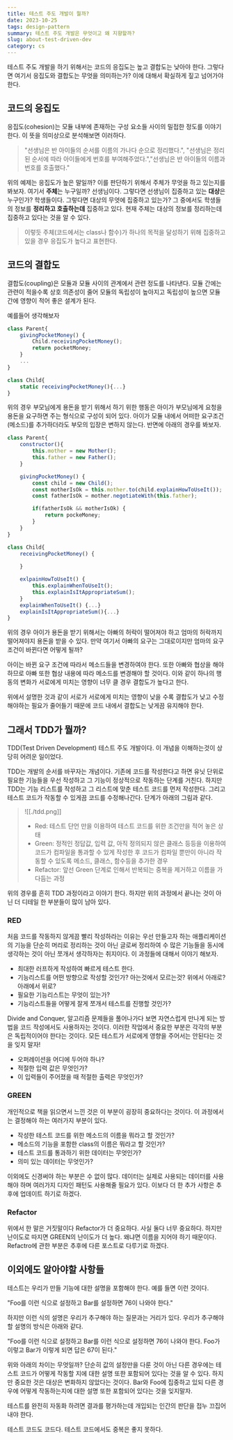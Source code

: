 ```yaml
---
title: 테스트 주도 개발이 뭘까?
date: 2023-10-25
tags: design-pattern
summary: 테스트 주도 개발은 무엇이고 왜 지향할까?
slug: about-test-driven-dev
category: cs
---
```


테스트 주도 개발을 하기 위해서는 코드의 응집도는 높고 결합도는 낮아야 한다. 그렇다면 여기서 응집도와 결합도는 무엇을 의미하는가? 이에 대해서 확실하게 짚고 넘어가야 한다.

## 코드의 응집도

응집도(cohesion)는 모듈 내부에 존재하는 구성 요소들 사이의 밀접한 정도를 이야기 한다. 이 뜻을 의미상으로 분석해보면 이러하다. 

> "선생님은 반 아이들의 순서를 이름의 가나다 순으로 정리했다.", "선생님은 정리된 순서에 따라 아이들에게 번호를 부여해주었다.","선생님은 반 아이들의 이름과 번호를 호출했다." 

위의 예제는 응집도가 높은 말일까? 이를 판단하기 위해서 주체가 무엇을 하고 있는지를 봐보자. 여기서 **주체**는 누구일까? 선생님이다. 그렇다면 선생님이 집중하고 있는 **대상**은 누구인가? 학생들이다. 그렇다면 대상의 무엇에 집중하고 있는가? 그 중에서도 학생들의 정보를 **정리하고 호출하는데** 집중하고 있다. 현재 주체는 대상의 정보를 정리하는데 집중하고 있다는 것을 알 수 있다. 

> 이렇듯 주체(코드에서는 class나 함수)가 하나의 목적을 달성하기 위해 집중하고 있을 경우 응집도가 높다고 표현한다.

## 코드의 결합도

결합도(coupling)은 모듈과 모듈 사이의 관계에서 관련 정도를 나타낸다. 모듈 간에는 관련이 적을수록 상호 의존성이 줄어 모듈의 독립성이 높아지고 독립성이 높으면 모듈 간에 영향이 적어 좋은 셜계가 된다. 

예를들어 생각해보자 

```javascript
class Parent{
	givingPocketMoney() {
		Child.receivingPocketMoney();
		return pocketMoney;
	}
	...
}

class Child{
	static receivingPocketMoney(){...}
}
```

위의 경우 부모님에게 용돈을 받기 위해서 하기 위한 행동은 아이가 부모님에게 요청을 용돈을 요구하면 주는 형식으로 구성이 되어 있다. 아이가 모듈 내에서 어떠한 요구조건(메소드)를 추가하더라도 부모의 입장은 변하지 않는다. 반면에 아래의 경우를 봐보자.

```javascript
class Parent{
	constructor(){
		this.mother = new Mother();
		this.father = new Father();
	}

	givingPocketMoney() {
		const child = new Child();
		const motherIsOk = this.mother.to(child.explainHowToUseIt());
		const fatherIsOk = mother.negotiateWith(this.father);

		if(fatherIsOk && motherIsOk) {
			return pockeMoney;
		}
	}
}

class Child{
	receivingPocketMoney() {
		
	}

	exlpainHowToUseIt() {
		this.explainWhenToUseIt();
		this.explainIsItAppropriateSum();
	}
	explainWhenToUseIt() {...}
	explainIsItAppropriateSum(){...}
}
```

위의 경우 아이가 용돈을 받기 위해서는 아빠의 허락이 떨어져야 하고 엄마의 허락까지 떨어져야지 용돈을 받을 수 있다. 만약 여기서 아빠의 요구는 그대로이지만 엄마의 요구 조건이 바뀐다면 어떻게 될까? 

아이는 바뀐 요구 조건에 따라서 메소드들을 변경하여야 한다. 또한 아빠와 협상을 해야 하므로 아빠 또한 협상 내용에 따라 메소드를 변경해야 할 것이다. 이와 같이 하나의 행동의 변화가 서로에게 미치는 영향이 너무 클 경우 결합도가 높다고 한다.

위에서 설명한 것과 같이 서로가 서로에게 미치는 영향이 낮을 수록 결합도가 낮고 수정해야하는 필요가 줄어들기 때문에 코드 내에서 결합도는 낮게끔 유지해야 한다.

## 그래서 TDD가 뭘까?

TDD(Test Driven Development) 테스트 주도 개발이다. 이 개념을 이해하는것이 상당히 어려운 일이었다. 

TDD는 개발의 순서를 바꾸자는 개념이다. 기존에 코드를 작성한다고 하면 유닛 단위로 필요한 기능들을 우선 작성하고 그 기능이 정상적으로 작동하는 단계를 거친다. 하지만 TDD는 기능 리스트를 작성하고 그 리스트에 맞춘 테스트 코드를 먼저 작성한다. 그리고 테스트 코드가 작동할 수 있게끔 코드를 수정해나간다. 단계가 아래의 그림과 같다.

>![[./tdd.png]]
> - Red: 테스트 단언 만을 이용하여 테스트 코드를 위한 조건만을 적어 놓은 상태
> - Green: 정적인 정답값, 입력 값, 아직 정의되지 않은 클래스 등등을 이용하여 코드가 컴파일을 통과할 수 있게 작성한 후 코드가 컴파일 뿐만이 아니라 작동할 수 있도록 메소드, 클래스, 함수등을 추가한 경우
> - Refactor: 앞선 Green 단계로 인해서 반복되는 중복을 제거하고 이름을 가다듬는 과정

위의 경우를 흔히 TDD 과정이라고 이야기 한다. 하지만 위의 과정에서 끝나는 것이 아닌 더 디테일 한 부분들이 많이 남아 있다.

### RED

처음 코드를 작동하지 않게끔 빨리 작성하라는 이유는 우선 만들고자 하는 애플리케이션의 기능을 단순히 머리로 정리하는 것이 아닌 글로써 정리하여 수 많은 기능들을 동시에 생각하는 것이 아닌 쪼개서 생각하자는 취지이다. 이 과정들에 대해서 이야기 해보자.

- 최대한 러프하게 작성하여 빠르게 테스트 한다.
- 기능리스트를 어떤 방향으로 작성할 것인가? 아는것에서 모르는것? 위에서 아래로? 아래에서 위로?
- 필요한 기능리스트는 무엇이 있는가?
- 기능리스트들을 어떻게 잘게 쪼개서 테스트를 진행할 것인가?


Divide and Conquer, 알고리즘 문제들을 풀어나가다 보면 자연스럽게 만나게 되는 방법을 코드 작성에서도 사용하자는 것이다. 이러한 작업에서 중요한 부분은 각각의 부분은 독립적이어야 한다는 것이다. 모든 테스트가 서로에게 영향을 주어서는 안된다는 것을 잊지 말자!

- 오퍼레이션을 어디에 두어야 하나?
- 적절한 입력 값은 무엇인가?
- 이 입력들이 주어졌을 때 적절한 출력은 무엇인가?

### GREEN

개인적으로 책을 읽으면서 느낀 것은 이 부분이 굉장히 중요하다는 것이다. 이 과정에서는 결정해야 하는 여러가지 부분이 있다.

- 작성한 테스트 코드를 위한 메소드의 이름을 뭐라고 할 것인가?
- 메소드의 기능을 포함한 class의 이름은 뭐라고 할 것인가?
- 테스트 코드를 통과하기 위한 데이터는 무엇인가?
- 의미 있는 데이터는 무엇인가?

이외에도 신경써야 하는 부분은 수 없이 많다. 데이터는 실제로 사용되는 데이터를 사용해야 하며 여러가지 디자인 패턴도 사용해줄 필요가 있다. 이보다 더 한 추가 사항은 추후에 업데이트 하기로 하겠다.

### Refactor

위에서 한 말은 거짓말이다 Refactor가 더 중요하다. 사실 둘다 너무 중요하다. 하지만 난이도로 따지면 GREEN의 난이도가 더 높다. 왜냐면 이름을 지어야 하기 때문이다. Refactro에 관한 부분은 추후에 다른 포스트로 다루기로 하겠다. 

## 이외에도 알아야할 사항들

테스트는 우리가 만들 기능에 대한 설명을 포함해야 한다. 예를 들면 이런 것이다.

"Foo를 이런 식으로 설정하고 Bar를 설정하면 76이 나와야 한다."

하지만 이런 식의 설명은 우리가 추구해야 하는 질문과는 거리가 있다. 우리가 추구해야할 설명의 방식은 아래와 같다.

"Foo를 이런 식으로 설정하고 Bar를 이런 식으로 설정하면 76이 나와야 한다. Foo가 이렇고 Bar가 이렇게 되면 답은 67이 된다."

위와 아래의 차이는 무엇일까? 단순히 값의 설정만을 다룬 것이 아닌 다른 경우에는 테스트 코드가 어떻게 작동할 지에 대한 설명 또한 포함되어 있다는 것을 알 수 있다. 하지만 중요한 것은 대상은 변화하지 않았다는 것이다. Bar와 Foo에 집중하고 있되 다른 경우에 어떻게 작동하는지에 대한 설명 또한 포함되어 있다는 것을 잊지말자.

테스트를 완전히 자동화 하려면 결과를 평가하는데 개입되는 인간의 판단을 접누 끄집어 내야 한다. 

테스트 코드도 코드다. 테스트 코드에서도 중복은 좋지 못하다.